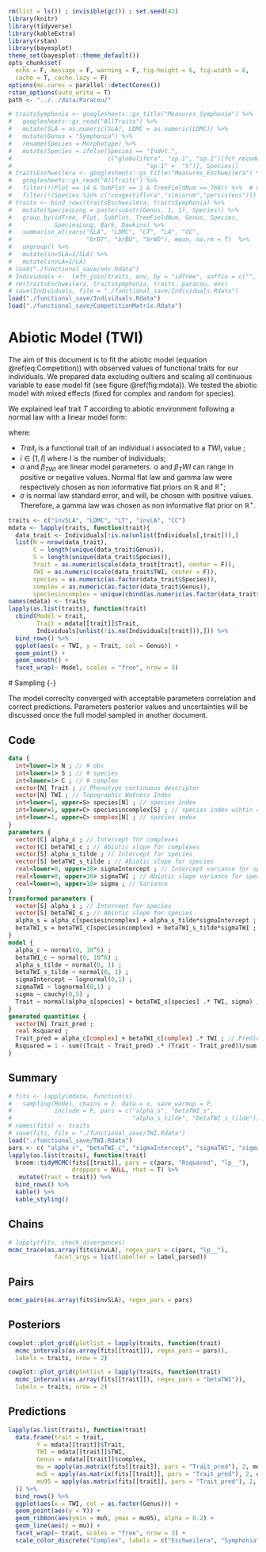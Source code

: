 ```r
rm(list = ls()) ; invisible(gc()) ; set.seed(42)
library(knitr)
library(tidyverse)
library(kableExtra)
library(rstan)
library(bayesplot)
theme_set(bayesplot::theme_default())
opts_chunk$set(
  echo = F, message = F, warning = F, fig.height = 6, fig.width = 6,
  cache = T, cache.lazy = F)
options(mc.cores = parallel::detectCores())
rstan_options(auto_write = T)
path <- "../../data/Paracou/"
```

```r
# traitsSymphonia <- googlesheets::gs_title("Measures_Symphonia") %>%
#   googlesheets::gs_read("AllTraits") %>%
#   mutate(SLA = as.numeric(SLA), LDMC = as.numeric(LDMC)) %>%
#   mutate(Genus = "Symphonia") %>%
#   rename(Species = Morphotype) %>%
#   mutate(Species = ifelse(Species == "Indet.",
#                           c("globulifera", "sp.1", "sp.1")[fct_recode(Bark, "globulifera" = "G",
#                                      "sp.1" =  "S")], Species))
# traitsEschweilera <- googlesheets::gs_title("Measures_Eschweilera") %>%
#   googlesheets::gs_read("AllTraits") %>%
#   filter(!(Plot == 14 & SubPlot == 1 & TreeFieldNum == 760)) %>%  # outlier
#   filter(!(Species %in% c("congestiflora","simiorum","persistens")))
# traits <- bind_rows(traitsEschweilera, traitsSymphonia) %>%
#   mutate(SpeciesLong = paste(substr(Genus, 1, 1), Species)) %>% 
#   group_by(idTree, Plot, SubPlot, TreeFieldNum, Genus, Species,
#            SpeciesLong, Bark, Dawkins) %>%
#   summarise_at(vars("SLA", "LDMC", "LT", "LA", "CC",
#                     "brBT", "brBD", "brWD"), mean, na.rm = T)  %>%
#   ungroup() %>%
#   mutate(invSLA=1/SLA) %>%
#   mutate(invLA=1/LA)
# load("./functional_save/env.Rdata")
# Individuals <-  left_join(traits, env, by = "idTree", suffix = c("", ".y"))
# rm(traitsEschweilera, traitsSymphonia, traits, paracou, env)
# save(Individuals, file = "./functional_save/Individuals.Rdata")
load("./functional_save/Individuals.Rdata")
load("./functional_save/CompetitionMatrix.Rdata")
```

# Abiotic Model (TWI)

The aim of this document is to fit the abiotic model (equation \@ref(eq:Competition)) with observed values of functional traits for our individuals. We prepared data excluding oultiers and scaling all continuous variable to ease model fit (see figure \@ref(fig:mdata)). We tested the abiotic model with mixed effects (fixed for complex and random for species).

We explained leaf trait $T$ according to abiotic environment following a normal law with a linear model form:

\begin{equation} 
Trait_i \sim \mathcal{N}(\alpha + \beta_{TWI}. TWI_i ,\sigma)
\\(\alpha, \sigma) \sim \Gamma^{2}(- \infty, - \infty)
\\(\beta_{TWI}) \sim \mathcal{N}(0, + \infty) 
(\#eq:Competition)
\end{equation}

where:

* $Trait_i$ is a functional trait of an individual i associated to a $TWI_i$ value ;
* $i \in [1,I]$ where I is the number of individuals;
* $\alpha$ and $\beta_{TWI}$ are linear model parameters. $\alpha$ and $\beta_TWI$ can range in positive or negative values. Normal flat law and gamma law were respectively chosen as non informative flat priors on $\mathbb{R}$ and $\mathbb{R}^+$;
* $\sigma$ is normal law standard error, and will, be chosen with positive values. Therefore, a gamma law was chosen as non informative flat prior on $\mathbb{R}^+$.

```r
traits <- c("invSLA", "LDMC", "LT", "invLA", "CC")
mdata <- lapply(traits, function(trait){
  data_trait <- Individuals[!is.na(unlist(Individuals[,trait])),]
  list(N = nrow(data_trait),
       C = length(unique(data_trait$Genus)),
       S = length(unique(data_trait$Species)),
       Trait = as.numeric(scale(data_trait[trait], center = F)),
       TWI = as.numeric(scale(data_trait$TWI, center = F)),
       species = as.numeric(as.factor(data_trait$Species)),
       complex = as.numeric(as.factor(data_trait$Genus)),
       speciesincomplex = unique(cbind(as.numeric(as.factor(data_trait$Species)), as.numeric(as.factor(data_trait$Genus))))[order(unique(cbind(as.numeric(as.factor(data_trait$Species)), as.numeric(as.factor(data_trait$Genus))))[,1]),2])})
names(mdata) <- traits
lapply(as.list(traits), function(trait)
  cbind(Model = trait, 
        Trait = mdata[[trait]]$Trait, 
        Individuals[unlist(!is.na(Individuals[trait])),])) %>% 
  bind_rows() %>% 
  ggplot(aes(x = TWI, y = Trait, col = Genus)) +
  geom_point() +
  geom_smooth() +
  facet_wrap(~ Model, scales = "free", nrow = 3)
```

  # Sampling  {-}

The model correclty converged with acceptable parameters correlation and correct predictions. Parameters posterior values and uncertainties will be discussed once the full model sampled in another document.

## Code

```stan
data {
  int<lower=1> N ; // # obs
  int<lower=1> S ; // # species
  int<lower=1> C ; // # complex
  vector[N] Trait ; // Phenotype continuous descriptor
  vector[N] TWI ; // Topographic Wetness Index
  int<lower=1, upper=S> species[N] ; // species index
  int<lower=1, upper=C> speciesincomplex[S] ; // species index wihtin complex
  int<lower=1, upper=C> complex[N] ; // species index
}
parameters {
  vector[C] alpha_c ; // Intercept for complexes
  vector[C] betaTWI_c ; // Abiotic slope for complexes
  vector[S] alpha_s_tilde ; // Intercept for species
  vector[S] betaTWI_s_tilde ; // Abiotic slope for species
  real<lower=0, upper=10> sigmaIntercept ; // Intercept variance for species
  real<lower=0, upper=10> sigmaTWI ; // Abiotic slope variance for species
  real<lower=0, upper=10> sigma ; // Variance
}
transformed parameters {
  vector[S] alpha_s ; // Intercept for species
  vector[S] betaTWI_s ; // Abiotic slope for species
  alpha_s = alpha_c[speciesincomplex] + alpha_s_tilde*sigmaIntercept ;
  betaTWI_s = betaTWI_c[speciesincomplex] + betaTWI_s_tilde*sigmaTWI ;
}
model {
  alpha_c ~ normal(0, 10^6) ;
  betaTWI_c ~ normal(0, 10^6) ;
  alpha_s_tilde ~ normal(0, 1) ;
  betaTWI_s_tilde ~ normal(0, 1) ;
  sigmaIntercept ~ lognormal(0,1) ;
  sigmaTWI ~ lognormal(0,1) ;
  sigma ~ cauchy(0,5) ;
  Trait ~ normal(alpha_s[species] + betaTWI_s[species] .* TWI, sigma) ; // Likelihood
}
generated quantities {
  vector[N] Trait_pred ;
  real Rsquared ;
  Trait_pred = alpha_c[complex] + betaTWI_c[complex] .* TWI ; // Predictions
  Rsquared = 1 - sum((Trait - Trait_pred) .* (Trait - Trait_pred))/sum((Trait - mean(Trait)) .* (Trait - mean(Trait))) ;
}
```

## Summary

```r
# fits <- lapply(mdata, function(x)
#   sampling(Model, chains = 2, data = x, save_warmup = F,
#            include = F, pars = c("alpha_s", "betaTWI_s",
#                                  "alpha_s_tilde", "betaTWI_s_tilde")))
# names(fits) <- traits
# save(fits, file = "./functional_save/TWI.Rdata")
load("./functional_save/TWI.Rdata")
pars <- c( "alpha_c", "betaTWI_c", "sigmaIntercept", "sigmaTWI", "sigma")
lapply(as.list(traits), function(trait)
  broom::tidyMCMC(fits[[trait]], pars = c(pars, "Rsquared", "lp__"), 
                  droppars = NULL, rhat = T) %>%
   mutate(Trait = trait)) %>%
  bind_rows() %>%
  kable() %>%
  kable_styling()
```

## Chains

```r
# lapply(fits, check_divergences)
mcmc_trace(as.array(fits$invLA), regex_pars = c(pars, "lp__"),
             facet_args = list(labeller = label_parsed))
```

## Pairs

```r
mcmc_pairs(as.array(fits$invSLA), regex_pars = pars)
```

## Posteriors

```r
cowplot::plot_grid(plotlist = lapply(traits, function(trait)
  mcmc_intervals(as.array(fits[[trait]]), regex_pars = pars)),
  labels = traits, nrow = 2)
```

```r
cowplot::plot_grid(plotlist = lapply(traits, function(trait)
  mcmc_intervals(as.array(fits[[trait]]), regex_pars = "betaTWI")),
  labels = traits, nrow = 2)
```

## Predictions

```r
lapply(as.list(traits), function(trait)
  data.frame(trait = trait, 
        Y = mdata[[trait]]$Trait,
        TWI = mdata[[trait]]$TWI,
        Genus = mdata[[trait]]$complex,
        mu = apply(as.matrix(fits[[trait]], pars = "Trait_pred"), 2, mean),
        mu5 = apply(as.matrix(fits[[trait]], pars = "Trait_pred"), 2, quantile, probs = 0.05),
        mu95 = apply(as.matrix(fits[[trait]], pars = "Trait_pred"), 2, quantile, probs = 0.95)
  )) %>% 
  bind_rows() %>% 
  ggplot(aes(x = TWI, col = as.factor(Genus))) +
  geom_point(aes(y = Y)) +
  geom_ribbon(aes(ymin = mu5, ymax = mu95), alpha = 0.2) +
  geom_line(aes(y = mu)) +
  facet_wrap(~ trait, scales = "free", nrow = 3) +
  scale_color_discrete("Complex", labels = c("Eschweilera", "Symphonia"))
```
